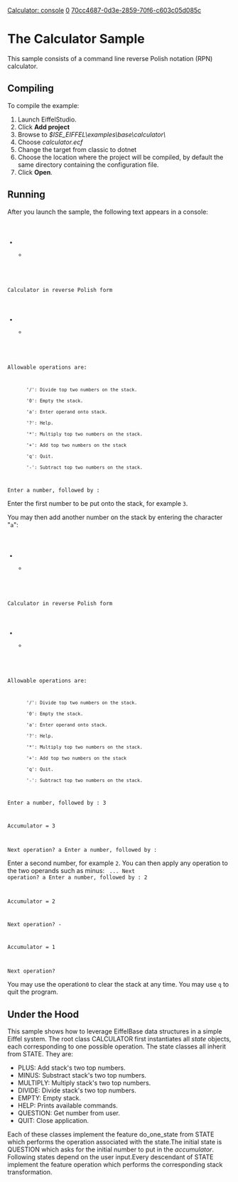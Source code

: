 [[Property:title|Calculator: console]]
[[Property:weight|0]]
[[Property:uuid|70cc4687-0d3e-2859-70f6-c603c05d085c]]
=The Calculator Sample=

This sample consists of a command line reverse Polish notation (RPN) calculator. 
{{note|A RPN calculator works slightly differently from standard calculators. It consists of a stack of numbers. Operations are applied to the two numbers on top of the stack. The result is then put on top of the stack so that it can be used in the next operation. This sample refers to the top of the stack as ''Accumulator''. }}

==Compiling==

To compile the example: 
# Launch EiffelStudio.
# Click '''Add project'''
# Browse to ''$ISE_EIFFEL\examples\base\calculator\''
# Choose ''calculator.ecf''
# Change the target from classic to dotnet
# Choose the location where the project will be compiled, by default the same directory containing the configuration file.
# Click '''Open'''.


==Running==

After you launch the sample, the following text appears in a console:
<code>
*********************************
Calculator in reverse Polish form
*********************************
Allowable operations are:
		'/': Divide top two numbers on the stack.
		'0': Empty the stack.
		'a': Enter operand onto stack.
		'?': Help.
		'*': Multiply top two numbers on the stack.
		'+': Add top two numbers on the stack
		'q': Quit.
		'-': Subtract top two numbers on the stack.
Enter a number, followed by :
</code>

Enter the first number to be put onto the stack, for example <code>3</code>. 

{{note|Failing to enter a number at this stage will cause the sample to stop. This sample was designed to showcase the use of EiffelBase data structures in the Microsoft .NET environment and is not protected against unexpected entries. }}

You may then add another number on the stack by entering the character "<code>a</code>": 
<code>
*********************************
Calculator in reverse Polish form
*********************************
Allowable operations are:
        '/': Divide top two numbers on the stack.
        '0': Empty the stack.
        'a': Enter operand onto stack.
        '?': Help.
        '*': Multiply top two numbers on the stack.
        '+': Add top two numbers on the stack
        'q': Quit.
        '-': Subtract top two numbers on the stack.
Enter a number, followed by : 3

Accumulator = 3

Next operation? a
Enter a number, followed by :
</code>

Enter a second number, for example <code>2</code>. You can then apply any operation to the two operands such as minus: 
<code>
...
Next operation? a
Enter a number, followed by : 2

Accumulator = 2

Next operation? -

Accumulator = 1

Next operation?
</code>

You may use the operation<code> 0</code> to clear the stack at any time. You may use <code>q</code> to quit the program. 

{{tip|You can use the command <code>?</code> to display the list of available operations. }}

==Under the Hood==

This sample shows how to leverage EiffelBase data structures in a simple Eiffel system. The root class <eiffel>CALCULATOR</eiffel> first instantiates all ''state'' objects, each corresponding to one possible operation. The state classes all inherit from <eiffel>STATE</eiffel>. They are: 
* <eiffel>PLUS</eiffel>: Add stack's two top numbers.
* <eiffel>MINUS</eiffel>: Substract stack's two top numbers.
* <eiffel>MULTIPLY</eiffel>: Multiply stack's two top numbers.
* <eiffel>DIVIDE</eiffel>: Divide stack's two top numbers.
* <eiffel>EMPTY</eiffel>: Empty stack.
* <eiffel>HELP</eiffel>: Prints available commands.
* <eiffel>QUESTION</eiffel>: Get number from user.
* <eiffel>QUIT</eiffel>: Close application.
Each of these classes implement the feature <eiffel>do_one_state</eiffel> from <eiffel>STATE</eiffel> which performs the operation associated with the state.The initial state is <eiffel>QUESTION</eiffel> which asks for the initial number to put in the ''accumulator''. Following states depend on the user input.Every descendant of <eiffel>STATE</eiffel> implement the feature <eiffel>operation</eiffel> which performs the corresponding stack transformation. 






